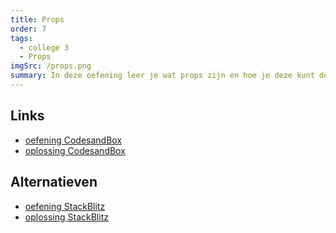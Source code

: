 ```yaml
---
title: Props
order: 7
tags:
  - college 3
  - Props
imgSrc: /props.png
summary: In deze oefening leer je wat props zijn en hoe je deze kunt doorgeven van een parent naar een child, en ze daar kunt gebruiken
---
```


## Links

- [oefening CodesandBox](https://githubbox.com/competencefactory/basistraining-react/tree/main/oefeningen/props)
- [oplossing CodesandBox](https://githubbox.com/competencefactory/basistraining-react/tree/main/oefeningen/props-oplossing)

## Alternatieven

- [oefening StackBlitz](https://stackblitz.com/github/competencefactory/basistraining-react/tree/main/oefeningen/props?preset=node)
- [oplossing StackBlitz](https://stackblitz.com/github/competencefactory/basistraining-react/tree/main/oefeningen/props-oplossing?preset=node)
